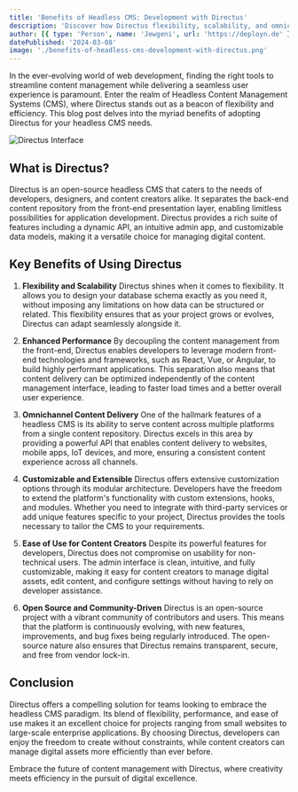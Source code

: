 ```yaml
---
title: 'Benefits of Headless CMS: Development with Directus'
description: 'Discover how Directus flexibility, scalability, and omnichannel content delivery can enhance your web projects.'
author: [{ type: 'Person', name: 'Jewgeni', url: 'https://deployn.de' }]
datePublished: '2024-03-08'
image: './benefits-of-headless-cms-development-with-directus.png'
---
```


In the ever-evolving world of web development, finding the right tools to streamline content management while delivering a seamless user experience is paramount. Enter the realm of Headless Content Management Systems (CMS), where Directus stands out as a beacon of flexibility and efficiency. This blog post delves into the myriad benefits of adopting Directus for your headless CMS needs.

![Directus Interface](@/assets/images/blog/directus-interface.png)

## What is Directus?

Directus is an open-source headless CMS that caters to the needs of developers, designers, and content creators alike. It separates the back-end content repository from the front-end presentation layer, enabling limitless possibilities for application development. Directus provides a rich suite of features including a dynamic API, an intuitive admin app, and customizable data models, making it a versatile choice for managing digital content.

## Key Benefits of Using Directus

1. **Flexibility and Scalability**
   Directus shines when it comes to flexibility. It allows you to design your database schema exactly as you need it, without imposing any limitations on how data can be structured or related. This flexibility ensures that as your project grows or evolves, Directus can adapt seamlessly alongside it.

2. **Enhanced Performance**
   By decoupling the content management from the front-end, Directus enables developers to leverage modern front-end technologies and frameworks, such as React, Vue, or Angular, to build highly performant applications. This separation also means that content delivery can be optimized independently of the content management interface, leading to faster load times and a better overall user experience.

3. **Omnichannel Content Delivery**
   One of the hallmark features of a headless CMS is its ability to serve content across multiple platforms from a single content repository. Directus excels in this area by providing a powerful API that enables content delivery to websites, mobile apps, IoT devices, and more, ensuring a consistent content experience across all channels.

4. **Customizable and Extensible**
   Directus offers extensive customization options through its modular architecture. Developers have the freedom to extend the platform's functionality with custom extensions, hooks, and modules. Whether you need to integrate with third-party services or add unique features specific to your project, Directus provides the tools necessary to tailor the CMS to your requirements.

5. **Ease of Use for Content Creators**
   Despite its powerful features for developers, Directus does not compromise on usability for non-technical users. The admin interface is clean, intuitive, and fully customizable, making it easy for content creators to manage digital assets, edit content, and configure settings without having to rely on developer assistance.

6. **Open Source and Community-Driven**
   Directus is an open-source project with a vibrant community of contributors and users. This means that the platform is continuously evolving, with new features, improvements, and bug fixes being regularly introduced. The open-source nature also ensures that Directus remains transparent, secure, and free from vendor lock-in.

## Conclusion

Directus offers a compelling solution for teams looking to embrace the headless CMS paradigm. Its blend of flexibility, performance, and ease of use makes it an excellent choice for projects ranging from small websites to large-scale enterprise applications. By choosing Directus, developers can enjoy the freedom to create without constraints, while content creators can manage digital assets more efficiently than ever before.

Embrace the future of content management with Directus, where creativity meets efficiency in the pursuit of digital excellence.
